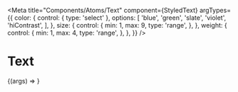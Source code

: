 
<Meta
  title="Components/Atoms/Text"
  component={StyledText}
  argTypes={{
    color: {
      control: { type: 'select' },
      options: [
        'blue',
        'green',
        'slate',
        'violet',
        'hiContrast',
      ],
    },
    size: {
      control: {
        min: 1,
        max: 9,
        type: 'range',
      },
    },
    weight: {
      control: {
        min: 1,
        max: 4,
        type: 'range',
      },
    },
  }}
/>


# Text

<Canvas>
  <Story
    name="Text"
    args={{
      size: 9,
      weight: 3,
      color: 'hiContrast',
      children: 'Hello World',
    }}
  >
    {(args) => <Text {...args} />}
  </Story>
</Canvas>


<ArgsTable story="Text" />
